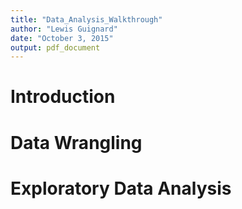 ```yaml
---
title: "Data_Analysis_Walkthrough"
author: "Lewis Guignard"
date: "October 3, 2015"
output: pdf_document
---
```


# Introduction

# Data Wrangling

# Exploratory Data Analysis

```r

```


